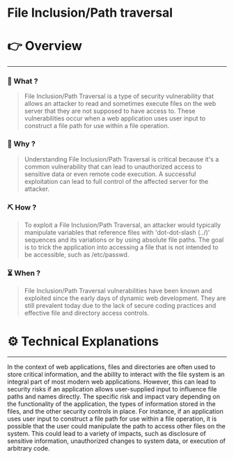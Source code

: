 # File Inclusion/Path traversal


# 👉 Overview

---

### 👀 What ?

> File Inclusion/Path Traversal is a type of security vulnerability that allows an attacker to read and sometimes execute files on the web server that they are not supposed to have access to. These vulnerabilities occur when a web application uses user input to construct a file path for use within a file operation.
> 

### 🧐 Why ?

> Understanding File Inclusion/Path Traversal is critical because it's a common vulnerability that can lead to unauthorized access to sensitive data or even remote code execution. A successful exploitation can lead to full control of the affected server for the attacker.
> 

### ⛏️ How ?

> To exploit a File Inclusion/Path Traversal, an attacker would typically manipulate variables that reference files with 'dot-dot-slash (../)' sequences and its variations or by using absolute file paths. The goal is to trick the application into accessing a file that is not intended to be accessible, such as /etc/passwd.
> 

### ⏳ When ?

> File Inclusion/Path Traversal vulnerabilities have been known and exploited since the early days of dynamic web development. They are still prevalent today due to the lack of secure coding practices and effective file and directory access controls.
> 

# ⚙️ Technical Explanations

---

In the context of web applications, files and directories are often used to store critical information, and the ability to interact with the file system is an integral part of most modern web applications. However, this can lead to security risks if an application allows user-supplied input to influence file paths and names directly. The specific risk and impact vary depending on the functionality of the application, the types of information stored in the files, and the other security controls in place. For instance, if an application uses user input to construct a file path for use within a file operation, it is possible that the user could manipulate the path to access other files on the system. This could lead to a variety of impacts, such as disclosure of sensitive information, unauthorized changes to system data, or execution of arbitrary code.
